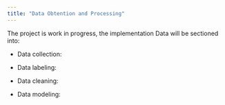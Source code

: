 ```yaml
---
title: "Data Obtention and Processing"
---
```


The project is work in progress, the implementation Data will be sectioned into:

- Data collection: 
 
- Data labeling:
 
- Data cleaning:

- Data modeling: